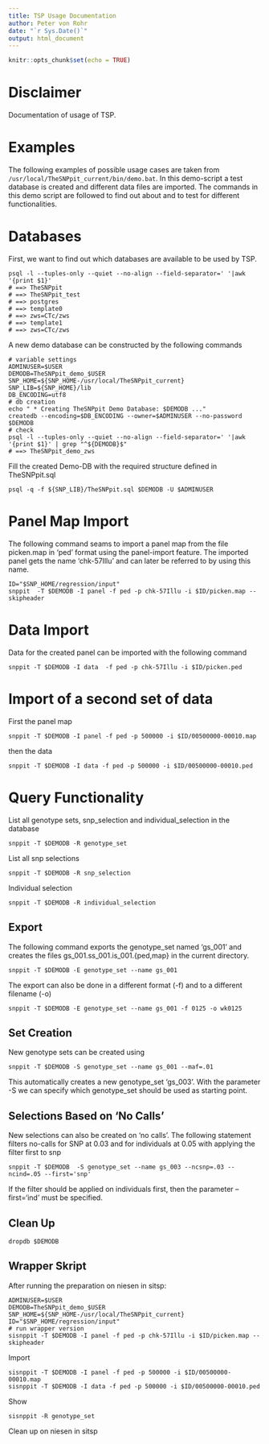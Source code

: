 ```yaml
---
title: TSP Usage Documentation
author: Peter von Rohr
date: "`r Sys.Date()`"
output: html_document
---
```


```r
knitr::opts_chunk$set(echo = TRUE)
```

# Disclaimer 
Documentation of usage of TSP.


# Examples
The following examples of possible usage cases are taken from `/usr/local/TheSNPpit_current/bin/demo.bat`. In this demo-script a test database is created and different data files are imported. The commands in this demo script are followed to find out about and to test for different functionalities.


# Databases
First, we want to find out which databases are available to be used by TSP.

```
psql -l --tuples-only --quiet --no-align --field-separator=' '|awk '{print $1}'
# ==> TheSNPpit
# ==> TheSNPpit_test
# ==> postgres
# ==> template0
# ==> zws=CTc/zws
# ==> template1
# ==> zws=CTc/zws
```


A new demo database can be constructed by the following commands

```
# variable settings
ADMINUSER=$USER
DEMODB=TheSNPpit_demo_$USER
SNP_HOME=${SNP_HOME-/usr/local/TheSNPpit_current}
SNP_LIB=${SNP_HOME}/lib
DB_ENCODING=utf8
# db creation
echo " * Creating TheSNPpit Demo Database: $DEMODB ..."
createdb --encoding=$DB_ENCODING --owner=$ADMINUSER --no-password $DEMODB
# check
psql -l --tuples-only --quiet --no-align --field-separator=' '|awk '{print $1}' | grep "^${DEMODB}$"
# ==> TheSNPpit_demo_zws
```

Fill the created Demo-DB with the required structure defined in TheSNPpit.sql

```
psql -q -f ${SNP_LIB}/TheSNPpit.sql $DEMODB -U $ADMINUSER
```


# Panel Map Import
The following command seams to import a panel map from the file picken.map in 'ped' format using the panel-import feature. The imported panel gets the name 'chk-57Illu' and can later be referred to by using this name.

```
ID="$SNP_HOME/regression/input"
snppit  -T $DEMODB -I panel -f ped -p chk-57Illu -i $ID/picken.map --skipheader
```


# Data Import
Data for the created panel can be imported with the following command

```
snppit -T $DEMODB -I data  -f ped -p chk-57Illu -i $ID/picken.ped
```


# Import of a second set of data
First the panel map

```
snppit -T $DEMODB -I panel -f ped -p 500000 -i $ID/00500000-00010.map
```

then the data

```
snppit -T $DEMODB -I data -f ped -p 500000 -i $ID/00500000-00010.ped
```


# Query Functionality
List all genotype sets, snp_selection and individual_selection in the database 

```
snppit -T $DEMODB -R genotype_set
```

List all snp selections

```
snppit -T $DEMODB -R snp_selection
```

Individual selection

```
snppit -T $DEMODB -R individual_selection
```


## Export 

The following command exports the genotype_set named 'gs_001' and creates the files gs_001.ss_001.is_001.{ped,map} in the current directory.

```
snppit -T $DEMODB -E genotype_set --name gs_001
```

The export can also be done in a different format (-f) and to a different filename (-o)

```
snppit -T $DEMODB -E genotype_set --name gs_001 -f 0125 -o wk0125
```


## Set Creation
New genotype sets can be created using 

```
snppit -T $DEMODB -S genotype_set --name gs_001 --maf=.01
```

This automatically creates a new genotype_set 'gs_003'. With the parameter -S we can specify which genotype_set should be used as starting point.


## Selections Based on 'No Calls'
New selections can also be created on 'no calls'. The following statement filters no-calls for SNP at 0.03 and for individuals at 0.05 with applying the filter first to snp

```
snppit -T $DEMODB  -S genotype_set --name gs_003 --ncsnp=.03 --ncind=.05 --first='snp'
```

If the filter should be applied on individuals first, then the parameter --first='ind' must be specified.


## Clean Up

```
dropdb $DEMODB
```


## Wrapper Skript

After running the preparation on niesen in sitsp:

```
ADMINUSER=$USER
DEMODB=TheSNPpit_demo_$USER
SNP_HOME=${SNP_HOME-/usr/local/TheSNPpit_current}
ID="$SNP_HOME/regression/input"
# run wrapper version
sisnppit -T $DEMODB -I panel -f ped -p chk-57Illu -i $ID/picken.map --skipheader
```

Import

```
sisnppit -T $DEMODB -I panel -f ped -p 500000 -i $ID/00500000-00010.map
sisnppit -T $DEMODB -I data -f ped -p 500000 -i $ID/00500000-00010.ped
```

Show

```
sisnppit -R genotype_set
```

Clean up on niesen in sitsp


